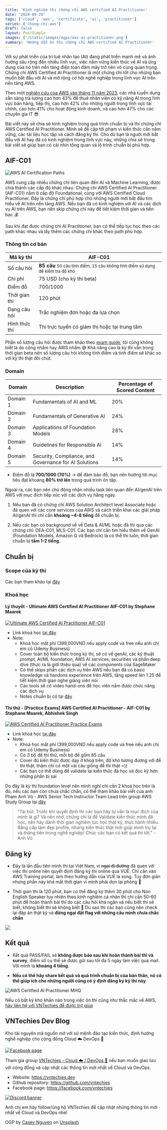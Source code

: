 ```yaml
---
title: 'Kinh nghiệm thi chứng chỉ AWS certified AI Practitioner'
date: '2024-09-29'
tags: ['cloud', 'aws', 'certificate', 'ai', 'practitioner']
series: ['chung-chi-aws']
draft: false
layout: PostSimple
images: ['/static/images/ogps/aws-ai-practitioner.png']
summary: 'Hướng dẫn ôn thi chứng chỉ AWS certified AI Practitioner'
---
```


<TOCInline toc={props.toc} asDisclosure />

Với sự phát triển của trí tuệ nhân tạo (AI) đang phát triển mạnh mẽ và ảnh hưởng sâu rộng đến nhiều lĩnh vực, việc nắm vững kiến thức về AI và ứng dụng của nó trên nền tảng điện toán đám mây trở nên vô cùng quan trọng. Chứng chỉ AWS Certified AI Practitioner là một chứng chỉ tốt cho những bạn muốn bắt đầu với AI và mở rộng cơ hội nghề nghiệp trong lĩnh vực AI trên nền tảng AWS.

Theo một [nghiên cứu của AWS vào tháng 11 năm 2023](https://assets.aboutamazon.com/e1/a0/17842ee148e8af9d55d10d75a213/aws-accelerating-ai-skills-us-en.pdf), các nhà tuyển dụng sẵn sàng trả lương cao hơn 43% để thuê nhân viên có kỹ năng AI trong lĩnh vực bán hàng, tiếp thị, cao hơn 42% cho những người trong lĩnh vực tài chính, cao hơn 41% cho hoạt động kinh doanh, và cao hơn 47% cho các chuyên gia IT 😎

Bài viết này sẽ chia sẻ kinh nghiệm trong quá trình chuẩn bị và thi chứng chỉ AWS Certified AI Practitioner. Mình sẽ đề cập tới phạm vi kiến thức cần nắm vững, các tài liệu học tập và cách đăng ký thi. Cho dù bạn là người mới bắt đầu với AI hay đã có kinh nghiệm trong lĩnh vực này, những chia sẻ trong bài viết sẽ giúp bạn có cái nhìn tổng quan và lộ trình chuẩn bị phù hợp.

## AIF-C01

![AWS AI Certification Paths](/static/images/assets/aws-ai-paths.png)

AWS cung cấp nhiều chứng chỉ liên quan đến AI và Machine Learning, được chia thành các cấp độ khác nhau. Chứng chỉ AWS Certified AI Practitioner (AIF-C01) nằm ở cấp độ Foundational, cùng với AWS Certified Cloud Practitioner. Đây là chứng chỉ phù hợp cho những người mới bắt đầu tìm hiểu về AI trên nền tảng AWS. Nếu bạn đã có kinh nghiệm với AI và các dịch vụ AI trên AWS, bạn nên skip chứng chỉ này để tiết kiệm thời gian và tiền bạc 💰

Sau khi đạt được chứng chỉ AI Practitioner, bạn có thể tiếp tục học theo các path khác nhau và lấy thêm các chứng chỉ khác theo path phù hợp.

### Thông tin cơ bản

| Mã kỳ thi     | AIF-C01                                                                                       |
| ------------- | --------------------------------------------------------------------------------------------- |
| Số câu hỏi    | **85 câu** <small>50 câu tính điểm, 15 câu không tính điểm sử dụng để kiểm tra độ khó</small> |
| Chi phí       | 75 USD (cho kỳ thi beta)                                                                      |
| Điểm đỗ       | 700/1000                                                                                      |
| Thời gian thi | 120 phút                                                                                      |
| Dạng câu hỏi  | Trắc nghiệm đơn hoặc đa lựa chọn                                                              |
| Hình thức thi | Thi trực tuyến có giám thị hoặc tại trung tâm                                                 |

Phần số lượng câu hỏi được tham khảo theo [exam guide](https://d1.awsstatic.com/training-and-certification/docs-ai-practitioner/AWS-Certified-AI-Practitioner_Exam-Guide.pdf), tôi cũng không biết là do cộng nhầm hay AWS nhầm 😅 Khả năng cao là kỳ thi vẫn trong thời gian beta nên số lượng câu hỏi không tính điểm và tính điểm sẽ khác so với kỳ thi thật đôi chút.

### Domain

| Domain   | Description                                           | Percentage of Scored Content |
| -------- | ----------------------------------------------------- | ---------------------------- |
| Domain 1 | Fundamentals of AI and ML                             | 20%                          |
| Domain 2 | Fundamentals of Generative AI                         | 24%                          |
| Domain 3 | Applications of Foundation Models                     | 28%                          |
| Domain 4 | Guidelines for Responsible AI                         | 14%                          |
| Domain 5 | Security, Compliance, and Governance for AI Solutions | 14%                          |

- Điểm đỗ là **700/1000 (70%)** → để đảm bảo đỗ, bạn nên hướng tới mục tiêu đạt khoảng **80% trở lên** trong quá trình ôn tập.

Ngoài ra, các bạn nên chủ động nhận nhiều task liên quan đến AI/genAI trên AWS với mục đích tiếp xúc với các dịch vụ hằng ngày.

1. Nếu bạn đã có chứng chỉ AWS Solution Architect level Associate hoặc đã quen với các core services của AWS và cách triển khai các giải pháp AI/genAI thì chỉ cần **khoảng ~4-8 tiếng** để chuẩn bị.

2. Nếu các bạn có background về về Data & AI/ML hoặc đã thi qua các chứng chỉ: DEA-C01, MLS-C01. Các bạn chỉ cần tìm hiểu thêm về GenAI (Foundation Models, Amazon Q và Bedrock) là có thể thi luôn, thời gian chuẩn bị **tầm 1-2 tiếng**.

## Chuẩn bị

### Scope của kỳ thi

Các bạn tham khảo tại [đây](https://yummy-hosta-137.notion.site/AWS-AI-Practitioner-Scope-1153555450ba80c48674f0487035eee4)

### Khoá học

#### Lý thuyết - Ultimate AWS Certified AI Practitioner AIF-C01 by Stephane Maarek

[![Ultimate AWS Certified AI Practitioner AIF-C01](https://img-b.udemycdn.com/course/480x270/6082775_2db5_3.jpg)](https://go.vntechies.com/udmgenai)

- Link khoá học [tại đây](https://go.vntechies.com/udmgenai)
- Note:
  - Khoá học mất phí (399,000VND nếu apply code và free nếu anh chị em có Udemy Business)
  - Cover toàn bộ kiến thức trong kỳ thi, sẽ có về genAI, các kỹ thuật prompt, AI/ML foundation, AWS AI services, securities và phần deep dive (thực ra là giới thiệu qua) về các components của SageMaker
  - Có thể skips phần các dịch vụ trên AWS nếu bạn đã có basic knowledge và handons experience trên AWS, tăng speed lên 1.25 để tiết kiệm thời gian nghe giảng viên nói
  - Các tools sẽ có video hand-ons để học viên nắm được chức năng các dịch vụ
  - Notes chuẩn bị có tại [đây](https://yummy-hosta-137.notion.site/AWS-AI-Practitioner-Notes-1153555450ba8083aaa4f4227294641f?pvs=74)

#### Thi thử - [Practice Exams] AWS Certified AI Practitioner - AIF-C01 by Stephane Maarek, Abhishek Singh

[![AWS Certified AI Practitioner Practice Exams](https://img-c.udemycdn.com/course/480x270/6093727_daed_2.jpg)](https://go.vntechies.com/udmgaipt)

- Link khoá học [tại đây](https://go.vntechies.com/udmgaipt)
- Note:
  - Khoá học mất phí (399,000VND nếu apply code và free nếu anh chị em có Udemy Business)
  - Có 3 bộ đề thi thử, mỗi bộ đề gồm 85 câu
  - Cover đủ kiến thức được dạy ở khoá trên, độ khó tương đương với đề thi thật, thậm chí có một vài câu giống đề thi thật =))
  - Các bạn có thể dùng để validate lại kiến thức đã học và đọc kỹ hơn những phần bị sai

Do đây là kỳ thi foundation level nên mình nghĩ chỉ cần 2 khoá học trên là đủ, nếu các bạn còn chưa chắc chắn, có thể tham khảo bài viết của anh Phạm Anh Vũ - AWS Senior Tech Instructor Team Lead trên group AWS Study Group tại [đây](https://www.facebook.com/photo?fbid=7895274190569720&set=gm.1689493268482305&idorvanity=660548818043427&locale=vi_VN)

> "Tái bút: Trước khi quyết định thi các bạn hãy tự vấn là mục đích của mình là gì? Và nên nhớ, chứng chỉ là để Validate kiến thức mình đã học, nên hãy dành thời gian nghiêm túc học thật kỹ, thực hành nhiều. Bằng cấp làm đẹp profile, nhưng kiến thức thật mới giúp mình trụ lại và thăng tiến trong nghề nghiệp! Chúc các bạn có kết quả thi tốt." - Anh Vũ

## Đăng ký

- Đây là lần đầu tiên mình thi tại Việt Nam, vì ~~ngại đi đường~~ đã quen với việc thi online nên quyết định đăng ký thi online qua VUE. Chỉ cần vào AWS Training portal, làm theo hướng dẫn của VUE là xong. Tuy đơn giản nhưng phần này khá mất thời gian vì mình phải dọn lại phòng 🤣

- Thời gian thi là 120 phút, bạn có thể đăng ký thêm 30 phút cho Non English Speaker tuy nhiên theo kinh nghiệm cá nhân thì chỉ cần 50-60 phút để hoàn thành bài thi do các câu hỏi khá ngắn và nếu biết thì sẽ biết, không biết thì sẽ không biết 🤣 Dù sao thì các bạn cũng nên check lại đáp án thật kỹ và **đừng ngại đặt flag với những câu mình chưa chắc chắn**

![](/static/images/assets/els30vi.png)

## Kết quả

- Kết quả PASS/FAIL sẽ **không được báo sau khi hoàn thành bài thi và survey**, điểm số cụ thể sẽ được gửi sau tối đa 5 ngày làm việc qua mail. Với mình là **khoảng 4 tiếng**.

- **Nếu có thể hãy share kết quả và quá trình chuẩn bị của bản thân, nó có thể giúp ích cho những người cũng có ý định đăng ký kỳ thi này**

![AWS Certified AI Practitioner MHQ](/static/images/assets/qmau-ai-practitioner.jpg)

Nếu có bất kỳ khó khăn nào trong việc ôn thi cũng như thắc mắc về AWS, [hãy liên hệ với VNTechies để được trợ giúp](https://m.me/vntechies)

## VNTechies Dev Blog

Kho tài nguyên mã nguồn mở với sứ mệnh đào tạo kiến thức, định hướng nghề nghiệp cho cộng đồng Cloud ☁️ DevOps 🚀

[![Facebook page](/static/images/default-ogp.png)](https://www.facebook.com/vntechies)

Tham gia group [VNTechies - Cloud ☁️ / DevOps 🚀](https://www.facebook.com/groups/acevntechies) nếu bạn muốn giao lưu với cộng đồng và cập nhật các thông tin mới nhất về Cloud và DevOps.

- Website: https://vntechies.dev
- Github repository: https://github.com/vntechies
- Facebook page: https://facebook.com/vntechies

[![Discord banner](https://images.viblo.asia/c8c4a473-c08d-45a3-be57-821781c1c256.png)](https://discord.com/invite/k2uDgd7NZ4)

Anh chị em hãy follow/ủng hộ VNTechies để cập nhật những thông tin mới nhất về Cloud và DevOps nhé!

OGP by <a href="https://unsplash.com/@caserole?utm_content=creditCopyText&utm_medium=referral&utm_source=unsplash">Casey Nguyen</a> on <a href="https://unsplash.com/photos/man-wearing-green-and-beige-camouflage-suit-holding-bike-pwu99B2pdd0?utm_content=creditCopyText&utm_medium=referral&utm_source=unsplash">Unsplash</a>

